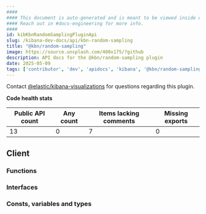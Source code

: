 ```yaml
---
####
#### This document is auto-generated and is meant to be viewed inside our experimental, new docs system.
#### Reach out in #docs-engineering for more info.
####
id: kibKbnRandomSamplingPluginApi
slug: /kibana-dev-docs/api/kbn-random-sampling
title: "@kbn/random-sampling"
image: https://source.unsplash.com/400x175/?github
description: API docs for the @kbn/random-sampling plugin
date: 2025-05-09
tags: ['contributor', 'dev', 'apidocs', 'kibana', '@kbn/random-sampling']
---
```




Contact [@elastic/kibana-visualizations](https://github.com/orgs/elastic/teams/kibana-visualizations) for questions regarding this plugin.

**Code health stats**

| Public API count  | Any count | Items lacking comments | Missing exports |
|-------------------|-----------|------------------------|-----------------|
| 13 | 0 | 7 | 0 |

## Client

### Functions
<DocDefinitionList data={kbnRandomSamplingObj.client.functions}/>

### Interfaces
<DocDefinitionList data={kbnRandomSamplingObj.client.interfaces}/>

### Consts, variables and types
<DocDefinitionList data={kbnRandomSamplingObj.client.misc}/>

